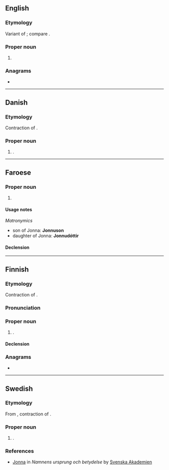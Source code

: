 ==English==

===Etymology===
Variant of {{m|en|Johnna}}; compare {{m|en|Jon}}.

===Proper noun===
{{en-proper noun}}

# {{given name|en|female}}

===Anagrams===
* {{anagrams|en|a=ajnno|Jon-na|Jonn-a|Jo-Ann|JoAnn|Joann}}

----

==Danish==

===Etymology===
Contraction of {{m|da|Johanna}}.

===Proper noun===
{{head|da|proper noun|g=c}}

# {{given name|da|female}}.

----

==Faroese==

===Proper noun===
{{head|fo|proper noun|g=f}}

# {{given name|fo|female}}

====Usage notes====
''Matronymics''
* son of Jonna: '''Jonnuson'''
* daughter of Jonna: '''Jonnudóttir'''

====Declension====
{{fo-decl-proper-noun-s-indef|Jonna|Jonnu|Jonnu|Jonnu}}

----

==Finnish==

===Etymology===
Contraction of {{m|fi|Johanna}}.

===Pronunciation===
{{fi-pronunciation}}

===Proper noun===
{{fi-proper noun}}

# {{given name|fi|female}}.

====Declension====
{{fi-decl-koira|Jonn|||a}}

===Anagrams===
* {{anagrams|fi|a=ajnno|janon|nojan}}

----

==Swedish==

===Etymology===
From {{bor|sv|da|Jonna}}, contraction of {{m|sv|Johanna}}.
{{wikipedia|lang=sv}}

===Proper noun===
{{sv-proper noun|c}}

# {{given name|sv|female}}.

===References===
* [https://www.svenskaakademien.se/svenska-akademien/almanackan/namnens-ursprung-och-betydelse Jonna] in ''Namnens ursprung och betydelse'' by [[w:Svenska Akademien|Svenska Akademien]]